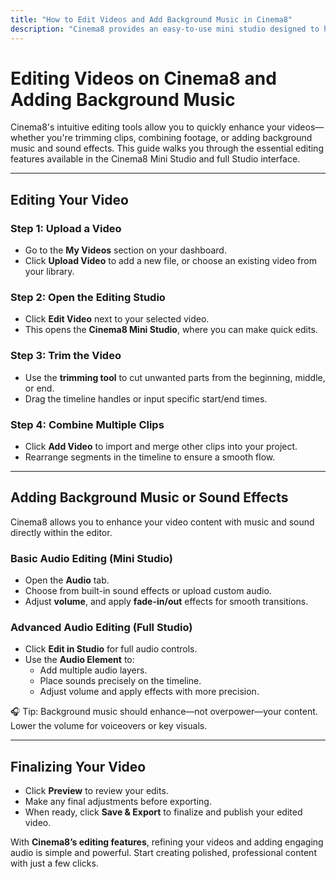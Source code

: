 ---
title: "How to Edit Videos and Add Background Music in Cinema8"
description: "Cinema8 provides an easy-to-use mini studio designed to help you make quick and effective edits to your videos. Whether you need to trim, combine clips, or add background music and sound effects, the editing tools are built to handle essential adjustments with ease. Follow this guide to learn how to edit videos and enhance them with audio on Cinema8."
---


# Editing Videos on Cinema8 and Adding Background Music

Cinema8's intuitive editing tools allow you to quickly enhance your videos—whether you're trimming clips, combining footage, or adding background music and sound effects. This guide walks you through the essential editing features available in the Cinema8 Mini Studio and full Studio interface.

---

## Editing Your Video

<Steps>

### Step 1: Upload a Video

- Go to the **My Videos** section on your dashboard.
- Click **Upload Video** to add a new file, or choose an existing video from your library.

### Step 2: Open the Editing Studio

- Click **Edit Video** next to your selected video.
- This opens the **Cinema8 Mini Studio**, where you can make quick edits.

### Step 3: Trim the Video

- Use the **trimming tool** to cut unwanted parts from the beginning, middle, or end.
- Drag the timeline handles or input specific start/end times.

### Step 4: Combine Multiple Clips

- Click **Add Video** to import and merge other clips into your project.
- Rearrange segments in the timeline to ensure a smooth flow.

</Steps>

---

## Adding Background Music or Sound Effects

Cinema8 allows you to enhance your video content with music and sound directly within the editor.

### Basic Audio Editing (Mini Studio)

- Open the **Audio** tab.
- Choose from built-in sound effects or upload custom audio.
- Adjust **volume**, and apply **fade-in/out** effects for smooth transitions.

### Advanced Audio Editing (Full Studio)

- Click **Edit in Studio** for full audio controls.
- Use the **Audio Element** to:
  - Add multiple audio layers.
  - Place sounds precisely on the timeline.
  - Adjust volume and apply effects with more precision.

<Callout type="info">
🎧 Tip: Background music should enhance—not overpower—your content. Lower the volume for voiceovers or key visuals.
</Callout>

---

## Finalizing Your Video

- Click **Preview** to review your edits.
- Make any final adjustments before exporting.
- When ready, click **Save & Export** to finalize and publish your edited video.

With **Cinema8’s editing features**, refining your videos and adding engaging audio is simple and powerful. Start creating polished, professional content with just a few clicks.
